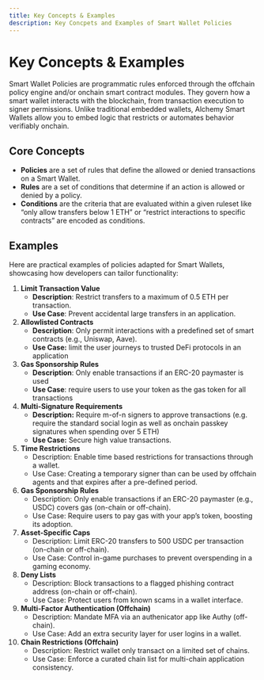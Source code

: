 ```yaml
---
title: Key Concepts & Examples
description: Key Concpets and Examples of Smart Wallet Policies
---
```


# **Key Concepts & Examples**

Smart Wallet Policies are programmatic rules enforced through the offchain policy engine and/or onchain smart contract modules. They govern how a smart wallet interacts with the blockchain, from transaction execution to signer permissions. Unlike traditional embedded wallets, Alchemy Smart Wallets allow you to embed logic that restricts or automates behavior verifiably onchain.

## **Core Concepts**

- **Policies** are a set of rules that define the allowed or denied transactions on a Smart Wallet.
- **Rules** are a set of conditions that determine if an action is allowed or denied by a policy.
- **Conditions** are the criteria that are evaluated within a given ruleset like “only allow transfers below 1 ETH” or “restrict interactions to specific contracts” are encoded as conditions.

## **Examples**

Here are practical examples of policies adapted for Smart Wallets, showcasing how developers can tailor functionality:

1. **Limit Transaction Value**
    - **Description**: Restrict transfers to a maximum of 0.5 ETH per transaction.
    - **Use Case**: Prevent accidental large transfers in an application.
2. **Allowlisted Contracts**
    - **Description**: Only permit interactions with a predefined set of smart contracts (e.g., Uniswap, Aave).
    - **Use Case:** limit the user journeys to trusted DeFi protocols in an application
3. **Gas Sponsorship Rules**
    - **Description**: Only enable transactions if an ERC-20 paymaster is used
    - **Use Case**: require users to use your token as the gas token for all transactions
4. **Multi-Signature Requirements**
    - **Description:** Require m-of-n signers to approve transactions (e.g. require the standard social login as well as onchain passkey signatures when spending over 5 ETH)
    - **Use Case:** Secure high value transactions.
5. **Time Restrictions**
    - Description: Enable time based restrictions for transactions through a wallet.
    - Use Case: Creating a temporary signer than can be used by offchain agents and that expires after a pre-defined period.
6. **Gas Sponsorship Rules**
    - Description: Only enable transactions if an ERC-20 paymaster (e.g., USDC) covers gas (on-chain or off-chain).
    - Use Case: Require users to pay gas with your app’s token, boosting its adoption.
7. **Asset-Specific Caps**
    - Description: Limit ERC-20 transfers to 500 USDC per transaction (on-chain or off-chain).
    - Use Case: Control in-game purchases to prevent overspending in a gaming economy.
8. **Deny Lists**
    - Description: Block transactions to a flagged phishing contract address (on-chain or off-chain).
    - Use Case: Protect users from known scams in a wallet interface.
9. **Multi-Factor Authentication (Offchain)**
    - Description: Mandate MFA via an authenicator app like Authy (off-chain).
    - Use Case: Add an extra security layer for user logins in a wallet.
10. **Chain Restrictions (Offchain)**
    - Description: Restrict wallet only transact on a limited set of chains.
    - Use Case: Enforce a curated chain list for multi-chain application consistency.